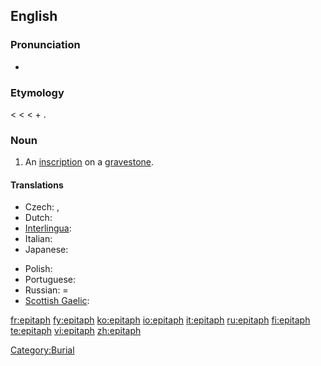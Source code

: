 ==English==

===Pronunciation===
* {{audio|en-us-epitaph.ogg|Audio (US)}}

===Etymology===
{{etyl|fro}} {{term|epitaphe|lang=fro}} < {{etyl|la}} {{term|epitaphium||eulogy|lang=la}} < {{etyl|grc}} {{term|ἐπιτάφιος||relating to a funeral|tr=epitaphios|sc=polytonic|lang=grc}} < {{term|ἐπί||over|tr=epi|sc=polytonic|lang=grc}} + {{term|τάφος||tomb|tr=taphos|sc=polytonic|lang=grc}}.

===Noun===
{{en-noun}}

# An [[inscription]] on a [[gravestone]].

====Translations====
{{trans-top|inscription on a gravestone}}
* Czech: {{t-|cs|epitaf|m}}, {{t-|cs|náhrobní}} {{t-|cs|nápis|m}}
* Dutch: {{t|nl|grafschrift}}
* [[Interlingua]]: {{t|ia|epitaphio|xs=Interlingua}}
* Italian: {{t+|it|epitaffio|m}}
* Japanese: {{t|ja|エピタフ|tr=epitafu|sc=Jpan}}
{{trans-mid}}
* Polish: {{t-|pl|epitafium|n}}
* Portuguese: {{t|pt|epitáfio|m}}
* Russian: ={{t|ru|эпитафия|f|sc=Cyrl}}
* [[Scottish Gaelic]]: {{t-|gd|leac-sgrìobhadh|m|xs=Scottish Gaelic}}
{{trans-bottom}}

[[Category:Burial]]

[[fr:epitaph]]
[[fy:epitaph]]
[[ko:epitaph]]
[[io:epitaph]]
[[it:epitaph]]
[[ru:epitaph]]
[[fi:epitaph]]
[[te:epitaph]]
[[vi:epitaph]]
[[zh:epitaph]]